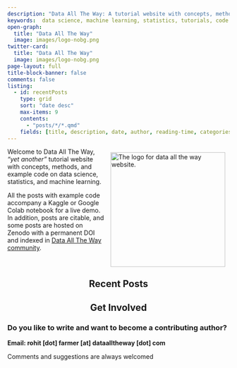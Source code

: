 ```yaml
---
description: "Data All The Way: A tutorial website with concepts, methods, and example code on various data science, statistics, and machine learning topics."
keywords:  data science, machine learning, statistics, tutorials, code examples
open-graph:
  title: "Data All The Way"
  image: images/logo-nobg.png
twitter-card:
  title: "Data All The Way"
  image: images/logo-nobg.png
page-layout: full
title-block-banner: false
comments: false
listing:
  - id: recentPosts
    type: grid
    sort: "date desc"
    max-items: 9
    contents:
      - "posts/*/*.qmd"
    fields: [title, description, date, author, reading-time, categories]
---
```


<p>


<img src="images/logo-nobg.png" alt="The logo for data all the way website." align="right" width="260" style="padding: 10px 10px 10px 10px;"/>

Welcome to Data All The Way, *"yet another"* tutorial website with concepts, methods, and example code on data science, statistics, and machine learning. 

All the posts with example code accompany a Kaggle or Google Colab notebook for a live demo. In addition, posts are citable, and some posts are hosted on Zenodo with a permanent DOI and indexed in [Data All The Way community](https://zenodo.org/communities/data-all-the-way/). 

</p>

<br>

## Recent Posts {style="text-align: center;"}

::: {#recentPosts}
:::

## Get Involved {style="text-align: center;"}
### Do you like to write and want to become a contributing author?
**Email: rohit \[dot\] farmer \[at\] dataalltheway \[dot\] com**

Comments and suggestions are always welcomed 